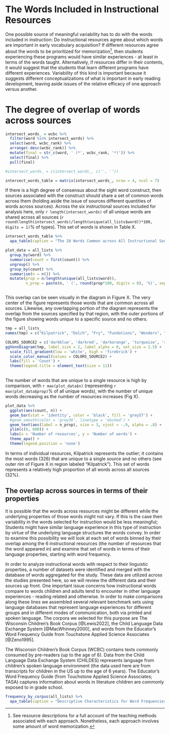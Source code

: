 # The Words Included in Instructional Resources
One possible source of meaningful variability has to do with the words included in instruction: Do instructional resources agree about which words are important in early vocabulary acquisition? If different resources agree about the words to be prioritized for memorization^[See resource descriptions for a full account of the teaching methods associated with each approach. Nonetheless, each approach involves some amount of word memorization.], then students experiencing these programs would have similar experiences - at least in terms of the words taught. Alternatively, if resources differ in their contents, it would suggest that the students that learn different programs have different experiences. Variability of this kind is important because it suggests different conceptualizations of what is important in early reading development, leaving aside issues of the relative efficacy of one approach versus another.
 
# The degree of overlap of words across sources
```r

intersect_words_ = wcbc %>% 
  filter(word %in% intersect_words) %>% 
  select(word, wcbc_rank) %>% 
  arrange(-desc(wcbc_rank)) %>% 
  mutate(final = str_c(word, ' (*', wcbc_rank, '*)')) %>% 
  select(final) %>% 
  pull(final)

#intersect_words_ = c(intersect_words_, c('', ''))

intersect_words_table = matrix(intersect_words_, nrow = 4, ncol = 7)

```

If there is a high degree of consensus about the sight word construct, then sources associated with the construct should share a set of common words across them (holding aside the issue of sources different quantities of words across sources). Across the six instructional sources included for analysis here, only ```r length(intersect_words)``` of all unique words are shared across all sources (```r round(length(intersect_words)/length(unique(all_lists$word))*100, digits = 1)```% of types). This set of words is shown in Table X.

```r
intersect_words_table %>% 
  apa_table(caption = "The 28 Words Common across All Instructional Sources with Rank Frequency", note = "Words are arranged in descending frequency, and rank frequency is provided in parentheses and is calculated from Wisconsin Children's Book Corpus.", col.names = NULL, escape = FALSE)
```


```r
plot_data = all_lists %>% 
  group_by(word) %>% 
  summarise(count = first(count)) %>%
  ungroup() %>% 
  group_by(count) %>% 
  summarise(n = n()) %>% 
  mutate(prop = n/length(unique(all_lists$word)),
         n_prop = paste(n, ' (', round(prop*100, digits = 0), '%)', sep = ''))



```

This overlap can be seen visually in the diagram in Figure X. The very center of the figure represents those words that are common across all sources. Likewise, any overlapping portion of the diagram represents the overlap from the sources specified by that region, with the outer portions of the figure showing words unique to a specific source and no others. 

```r

tmp = all_lists_
names(tmp) = c("Kilpatrick", "Dolch", "Fry", "Fundations", "Wonders", "Fountas & Pinnell")

COLORS_SOURCE2 = c('darkblue', 'darkred', 'darkorange', 'turquoise', 'red', 'green')
ggVennDiagram(tmp, label_size = 2, label_alpha = 0, set_size = 2.5) +
  scale_fill_gradient(low = 'white', high = 'firebrick') +
  scale_color_manual(values = COLORS_SOURCE2) +
  labs(fill = 'Count') +
  theme(legend.title = element_text(size = 11))
  

```

The number of words that are unique to a single resource is high by comparison, with ```r max(plot_data$n)``` (representing ```r max(plot_data$prop)```% of all unique words), with the number of unique words decreasing as the number of resources increases (Fig X). 

```r
plot_data %>% 
  ggplot(aes(count, n)) +
  geom_bar(stat = 'identity', color = 'black', fill = 'grey57') +
  #geom_smooth(color = 'grey36', linetype = 'dashed') +
  geom_text(aes(label = n_prop), size = 3, vjust = -.9, alpha = .8) +
  ylim(c(0, 600)) +
  labs(x = 'Number of resources', y = 'Number of words') +
  theme_apa() +
  theme(legend.position = 'none')
```

In terms of individual resources, Kilpatrick represents the outlier; it contains the most words (326) that are unique to a single source and no others (see outer rim of Figure X in region labeled "Kilpatrick"). This set of words represents a relatively high proportion of all words across all sources (32%).


## The overlap across sources in terms of their properties
It is possible that the words across resources might be different while the underlying properties of those words might not vary. If this is the case then variability in the words selected for instruction would be less meaningful; Students might have similar language experience in this type of instruction by virtue of the underlying language structures the words convey. In order to examine this possibility we will look at each set of words binned by their overlap among the 6 instructional resources (the number of resources that the word appeared in) and examine that set of words in terms of their language properties, starting with word frequency.

In order to analyze instructional words with respect to their linguistic properties, a number of datasets were identified and merged with the database of words aggregated for the study. These data are utilized across the studies presented here, so we will review the different data and their sources up front. One important issue concerns how instructional words compare to words children and adults tend to encounter in other language experiences - reading related and otherwise. In order to make comparisons along these lines we assembled several relevant benchmark sets using language databases that represent language experiences for different groups and in different modes of communication, both via printed and spoken language. The corpora we selected for this purpose are The Wisconsin Children's Book Corpus [@Lewis2022], the Child Language Data Exchange System [@MacWhinney2000], and words from the Educator's Word Frequency Guide from Touchstone Applied Science Associates [@Zeno1995].

The Wisconsin Children's Book Corpus (WCBC) contains texts commonly consumed by pre-readers (up to the age of 6). Data from the Child Language Data Exchange System (CHILDES) represents language from children's spoken language environment (the data used here are from transcripts for children in the US up to the age of 6 years). The Educator's Word Frequency Guide (from Touchstone Applied Science Associates; TASA) captures information about words in literature children are commonly exposed to in grade school.



```r
frequency_by_corpus(all_lists) %>% 
  apa_table(caption = "Descriptive Characteristics for Word Frequencies using for All Words in the Database", note = "Values provided as raw frequencies. Min values are always 1 and have been excluded. WCBC = Wisconsin Childrens Book Corpus; TASA = Frequencies from the Educator's Word Frequency Guide by Touchstone Applied Science Associates; CHILDES = The Child Language Data Exchange System.", escape = FALSE)

```




